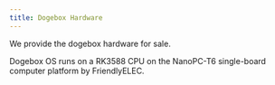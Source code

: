 ```yaml
---
title: Dogebox Hardware
---
```


We provide the dogebox hardware for sale.

Dogebox OS runs on a RK3588 CPU on the NanoPC-T6 single-board computer platform
by FriendlyELEC.
